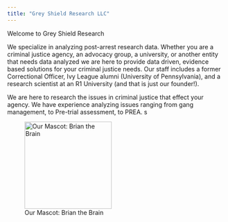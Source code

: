 ```yaml
---
title: "Grey Shield Research LLC"
---
```


Welcome to Grey Shield Research

We specialize in analyzing post-arrest research data. Whether you are a criminal justice agency, an advocacy group, a university, or another entity that needs data analyzed we are here to provide data driven, evidence based solutions for your criminal justice needs. Our staff includes a former Correctional Officer, Ivy League alumni (University of Pennsylvania), and a research scientist at an R1 University (and that is just our founder!).

We are here to research the issues in criminal justice that effect your agency. We have experience analyzing issues ranging from gang management, to Pre-trial assessment, to PREA. s

![Our Mascot: Brian the Brain](Screenshot%202024-11-12%20203145.png){fig-align="center" width="201"}
